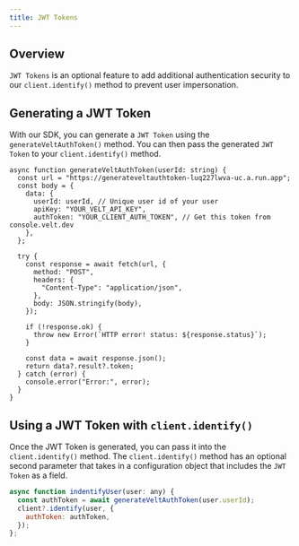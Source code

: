 ```yaml
---
title: JWT Tokens
---
```



## Overview

`JWT Tokens` is an optional feature to add additional authentication security to our `client.identify()` method to prevent user impersonation.

## Generating a JWT Token

With our SDK, you can generate a `JWT Token` using the `generateVeltAuthToken()` method. You can then pass the generated `JWT Token` to your `client.identify()` method.


```tsx
async function generateVeltAuthToken(userId: string) {
  const url = "https://generateveltauthtoken-luq227lwva-uc.a.run.app";
  const body = {
    data: {
      userId: userId, // Unique user id of your user
      apiKey: "YOUR_VELT_API_KEY",
      authToken: "YOUR_CLIENT_AUTH_TOKEN", // Get this token from console.velt.dev
    },
  };

  try {
    const response = await fetch(url, {
      method: "POST",
      headers: {
        "Content-Type": "application/json",
      },
      body: JSON.stringify(body),
    });

    if (!response.ok) {
      throw new Error(`HTTP error! status: ${response.status}`);
    }

    const data = await response.json();
    return data?.result?.token;
  } catch (error) {
    console.error("Error:", error);
  }
}
```

## Using a JWT Token with `client.identify()`

Once the JWT Token is generated, you can pass it into the `client.identify()` method. The `client.identify()` method has an optional second parameter that takes in a configuration object that includes the `JWT Token` as a field.

```jsx
async function indentifyUser(user: any) {
  const authToken = await generateVeltAuthToken(user.userId);
  client?.identify(user, {
    authToken: authToken,
  });
};
```





